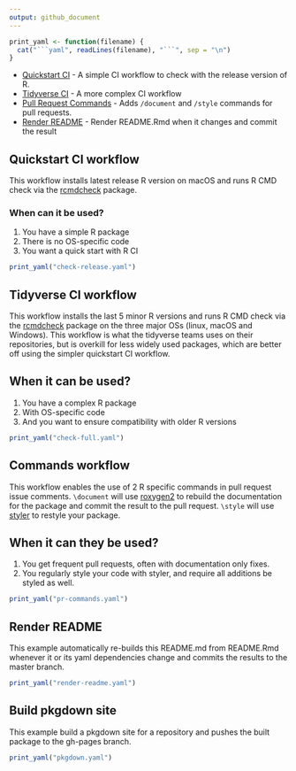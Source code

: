 ```yaml
---
output: github_document
---
```


```r
print_yaml <- function(filename) {
  cat("```yaml", readLines(filename), "```", sep = "\n")
}
```

- [Quickstart CI](#quickstart-ci-workflow) - A simple CI workflow to check with the release version of R.
- [Tidyverse CI](#tidyverse-ci-workflow) - A more complex CI workflow
- [Pull Request Commands](#commands-workflow) - Adds `/document` and `/style` commands for pull requests.
- [Render README](#render-readme) - Render README.Rmd when it changes and commit the result

## Quickstart CI workflow

This workflow installs latest release R version on macOS
and runs R CMD check via the [rcmdcheck](https://github.com/r-lib/rcmdcheck)
package.

### When can it be used?

1. You have a simple R package
2. There is no OS-specific code
3. You want a quick start with R CI

```r
print_yaml("check-release.yaml")
```

## Tidyverse CI workflow

This workflow installs the last 5 minor R versions
and runs R CMD check via the [rcmdcheck](https://github.com/r-lib/rcmdcheck)
package on the three major OSs (linux, macOS and Windows). This workflow is
what the tidyverse teams uses on their repositories, but is overkill
for less widely used packages, which are better off using the simpler
quickstart CI workflow.

## When it can be used?

1. You have a complex R package
2. With OS-specific code
3. And you want to ensure compatibility with older R versions

```r
print_yaml("check-full.yaml")
```

## Commands workflow

This workflow enables the use of 2 R specific commands in pull request issue
comments. `\document` will use [roxygen2](https://roxygen2.r-lib.org/) to
rebuild the documentation for the package and commit the result to the pull
request. `\style` will use [styler](https://styler.r-lib.org/) to restyle your
package.

## When it can they be used?

1. You get frequent pull requests, often with documentation only fixes.
2. You regularly style your code with styler, and require all additions be
   styled as well.

```r
print_yaml("pr-commands.yaml")
```

## Render README

This example automatically re-builds this README.md from README.Rmd whenever it
or its yaml dependencies change and commits the results to the master branch.

```r
print_yaml("render-readme.yaml")
```

## Build pkgdown site

This example build a pkgdown site for a repository and pushes the built package
to the gh-pages branch.

```r
print_yaml("pkgdown.yaml")
```
